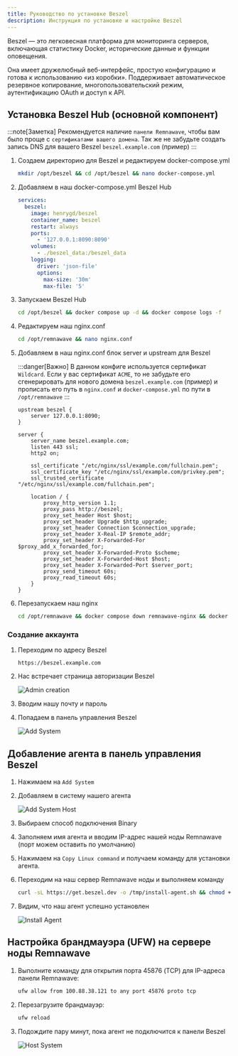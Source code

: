 ```yaml
---
title: Руководство по установке Beszel
description: Инструкция по установке и настройке Beszel
---
```


Beszel — это легковесная платформа для мониторинга серверов, включающая статистику Docker, исторические данные и функции оповещения.

Она имеет дружелюбный веб-интерфейс, простую конфигурацию и готова к использованию «из коробки». Поддерживает автоматическое резервное копирование, многопользовательский режим, аутентификацию OAuth и доступ к API.

## Установка Beszel Hub (основной компонент)

:::note[Заметка]
Рекомендуется наличие `панели Remnawave`, чтобы вам было проще с `сертификатами вашего домена`.
Так же не забудьте создать запись DNS для вашего Beszel `beszel.example.com` (пример)
:::

<Steps>

1. Создаем директорию для Beszel и редактируем docker-compose.yml

    ```bash
    mkdir /opt/beszel && cd /opt/beszel && nano docker-compose.yml
    ```

2. Добавляем в наш docker-compose.yml Beszel Hub

    ```yaml
    services:
      beszel:
        image: henrygd/beszel
        container_name: beszel
        restart: always
        ports:
          - '127.0.0.1:8090:8090'
        volumes:
          - ./beszel_data:/beszel_data
        logging:
          driver: 'json-file'
          options:
            max-size: '30m'
            max-file: '5'
    ```

3. Запускаем Beszel Hub

    ```bash
    cd /opt/beszel && docker compose up -d && docker compose logs -f
    ```

4. Редактируем наш nginx.conf

    ```bash
    cd /opt/remnawave && nano nginx.conf
    ```

5. Добавляем в наш nginx.conf блок server и upstream для Beszel

    :::danger[Важно]
    В данном конфиге используется сертификат `Wildcard`. Если у вас сертификат `ACME`, то не забудьте его сгенерировать для нового домена `beszel.example.com` (пример) и прописать его путь в `nginx.conf` и `docker-compose.yml` по пути в `/opt/remnawave`
    ::: 

    ```nginx
    upstream beszel {
        server 127.0.0.1:8090;
    }

    server {
        server_name beszel.example.com;
        listen 443 ssl;
        http2 on;

        ssl_certificate "/etc/nginx/ssl/example.com/fullchain.pem";
        ssl_certificate_key "/etc/nginx/ssl/example.com/privkey.pem";
        ssl_trusted_certificate "/etc/nginx/ssl/example.com/fullchain.pem";

        location / {
            proxy_http_version 1.1;
            proxy_pass http://beszel;
            proxy_set_header Host $host;
            proxy_set_header Upgrade $http_upgrade;
            proxy_set_header Connection $connection_upgrade;
            proxy_set_header X-Real-IP $remote_addr;
            proxy_set_header X-Forwarded-For $proxy_add_x_forwarded_for;
            proxy_set_header X-Forwarded-Proto $scheme;
            proxy_set_header X-Forwarded-Host $host;
            proxy_set_header X-Forwarded-Port $server_port;
            proxy_send_timeout 60s;
            proxy_read_timeout 60s;
        }
    }
    ```

6. Перезапускаем наш nginx

    ```bash
    cd /opt/remnawave && docker compose down remnawave-nginx && docker compose up -d remnawave-nginx && docker compose logs -f remnawave-nginx
    ```

</Steps>


### Создание аккаунта

<Steps>

1. Переходим по адресу Beszel
    ```
    https://beszel.example.com
    ```

2. Нас встречает страница авторизации Beszel

    ![Admin creation](https://raw.githubusercontent.com/eGamesAPI/remnawave-reverse-proxy/refs/heads/main/docs/src/assets/ru/beszel/admin_creation_beszel.png)

3. Вводим нашу почту и пароль

4. Попадаем в панель управления Beszel

    ![Add System](https://raw.githubusercontent.com/eGamesAPI/remnawave-reverse-proxy/refs/heads/main/docs/src/assets/ru/beszel/add_system_beszel.png)

</Steps>

## Добавление агента в панель управления Beszel

<Steps>

1. Нажимаем на `Add System`

2. Добавляем в систему нашего агента

    ![Add System Host](https://raw.githubusercontent.com/eGamesAPI/remnawave-reverse-proxy/refs/heads/main/docs/src/assets/ru/beszel/add_system_host_beszel.png)

3. Выбираем способ подключения Binary

4. Заполняем имя агента и вводим IP-адрес нашей ноды Remnawave (порт можем оставить по умолчанию)

5. Нажимаем на `Copy Linux command` и получаем команду для установки агента.

6. Переходим на наш сервер Remnawave ноды и выполняем команду

    ```bash
    curl -sL https://get.beszel.dev -o /tmp/install-agent.sh && chmod +x /tmp/install-agent.sh && /tmp/install-agent.sh -p 45876 -k "ssh-ed25519 AAAAC3NzaC1lZDI1NTE5AAAAIPW2NUPqCB4pq8oOgEFB9Luqe6oWjEy4bkQV3qcXo3qt" -t "8c9e7262-ced0-4162-bc49-4c985162c22f" -url "https://beszel.example.com"
    ```

7. Видим, что наш агент успешно установлен

    ![Install Agent](https://raw.githubusercontent.com/eGamesAPI/remnawave-reverse-proxy/refs/heads/main/docs/src/assets/ru/beszel/install_agent_beszel.png)

</Steps>

## Настройка брандмауэра (UFW) на сервере ноды Remnawave

<Steps>

1. Выполните команду для открытия порта 45876 (TCP) для IP-адреса панели Remnawave:

    ```bash
    ufw allow from 100.88.38.121 to any port 45876 proto tcp
    ```

2. Перезагрузите брандмауэр:

    ```bash
    ufw reload
    ```

3. Подождите пару минут, пока агент не подключится к панели Beszel

    ![Host System](https://raw.githubusercontent.com/eGamesAPI/remnawave-reverse-proxy/refs/heads/main/docs/src/assets/ru/beszel/host_system_beszel.png)

</Steps>